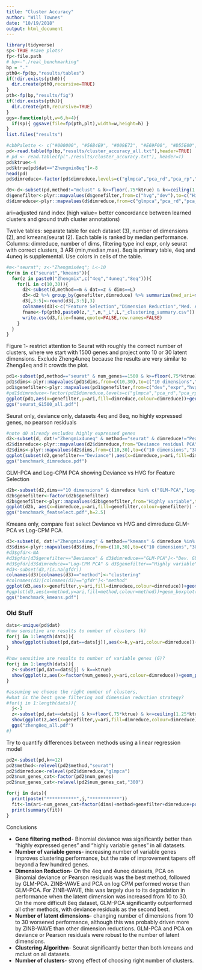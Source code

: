 ```yaml
---
title: "Cluster Accuracy"
author: "Will Townes"
date: "10/19/2018"
output: html_document
---
```


```r
library(tidyverse)
sp<-TRUE #save plots?
fp<-file.path
# bp<-"./real_benchmarking"
bp = "."
pth0<-fp(bp,"results/tables")
if(!dir.exists(pth0)){
  dir.create(pth0,recursive=TRUE)
}
pth<-fp(bp,"results/fig")
if(!dir.exists(pth)){
  dir.create(pth,recursive=TRUE)
}
ggs<-function(plt,w=6,h=4){
  if(sp){ ggsave(file=fp(pth,plt),width=w,height=h) }
}
list.files("results")

#cbbPalette <- c("#000000", "#56B4E9", "#009E73", "#E69F00", "#D55E00", "#0072B2", "#CC79A7", "#F0E442")
pd<-read.table(fp(bp,"results/cluster_accuracy_all.txt"),header=TRUE)
# pd <- read.table(fp("./results/cluster_accuracy.txt"), header=T)
pd$ktrue<-4
pd$ktrue[pd$dat=="Zhengmix8eq"]<-8
head(pd)
pd$dimreduce<-factor(pd$dimreduce,levels=c("glmpca","pca_rd","pca_rp","zinbwave","pca_log", "pca_log_frac"))

d0<-d<-subset(pd,method!="mclust" & k>=floor(.75*ktrue) & k<=ceiling(1.25*ktrue) & num_genes==1500 & genefilter!="expr")
d$genefilter<-plyr::mapvalues(d$genefilter,from=c("hvg","dev"),to=c("Highly variable","Deviance"))
d$dimreduce<-plyr::mapvalues(d$dimreduce,from=c("glmpca","pca_rd","pca_rp","zinbwave","pca_log","pca_log_frac"),to=c("GLM-PCA","Deviance residual PCA","Pearson residual PCA","ZINB-WAVE","Log-CPM PCA", "Log-Frac PCA"))
```

ari=adjusted rand index (high value= better concordance between learned clusters and ground truth cluster annotations)

Twelve tables: separate table for each dataset (3), number of dimensions (2), and kmeans/seurat (2). Each table is ranked by median performance. Columns: dimreduce, number of dims, filtering type incl expr, only seurat with correct clusters, 3 ARI (min,median,max). 8eq is primary table, 4eq and 4uneq is supplemental. Use colors in cells of the table.

```r
#m<-"seurat"; z<-"Zhengmix4eq"; L<-10
for(m in c("seurat","kmeans")){
  for(z in paste0("Zhengmix",c("4eq","4uneq","8eq"))){
    for(L in c(10,30)){
      d2<-subset(d,method==m & dat==z & dims==L)
      d3<-d2 %>% group_by(genefilter,dimreduce) %>% summarize(med_ari=median(ari),min_ari=min(ari),max_ari=max(ari)) %>% arrange(desc(med_ari))
      d3[,3:5]<-round(d3[,3:5],3)
      colnames(d3)<-c("Feature Selection","Dimension Reduction","Med. ARI","Min. ARI","Max. ARI")
      fname<-fp(pth0,paste0(z,"_",m,"_L",L,"_clustering_summary.csv"))
      write.csv(d3,file=fname,quote=FALSE,row.names=FALSE)
    }
  }
}
```

Figure 1- restrict attention to Seurat with roughly the correct number of clusters, where we start with 1500 genes and project onto 10 or 30 latent dimensions. Exclude Zheng4uneq because the results are very similar to Zheng4eq and it crowds the plot.

```r
pd1<-subset(pd,method=="seurat" & num_genes==1500 & k>=floor(.75*ktrue) & k<=ceiling(1.25*ktrue) & dat!="Zhengmix4uneq")
pd1$dims<-plyr::mapvalues(pd1$dims,from=c(10,30),to=c("10 dimensions","30 dimensions"))
pd1$genefilter<-plyr::mapvalues(pd1$genefilter,from=c("dev","expr","hvg"),to=c("Deviance","Highly expressed","Highly variable"))
#pd1$dimreduce<-factor(pd1$dimreduce,levels=c("glmpca","pca_rd","pca_rp","pca_log","zinbwave"))#,ordered=TRUE)
ggplot(pd1,aes(x=genefilter,y=ari,fill=dimreduce,colour=dimreduce))+geom_boxplot()+facet_grid(dims~dat)+theme_bw()+ylab("adjusted Rand Index")+xlab("feature selection")+theme(axis.text.x=element_text(angle=15,hjust=1))
ggs("seurat_G1500_all.pdf")
```

Seurat only, deviance only, datasets 4eq and 8eq, no highly expressed genes, no pearson residuals

```r
#note d0 already excludes highly expressed genes
d2<-subset(d, dat!="Zhengmix4uneq" & method=="seurat" & dimreduce!="Pearson residual PCA")
d2$dimreduce<-plyr::mapvalues(d2$dimreduce,from="Deviance residual PCA",to="Dev. resid. PCA")
d2$dims<-plyr::mapvalues(d2$dims,from=c(10,30),to=c("10 dimensions","30 dimensions"))
ggplot(subset(d2,genefilter=="Deviance"),aes(x=dimreduce,y=ari,fill=dimreduce,colour=dimreduce))+geom_boxplot()+theme_bw()+facet_grid(dims~dat)+theme(axis.text.x=element_text(angle=20,hjust=1),axis.title.x=element_blank(),legend.position = "none")+ylab("adjusted Rand index")
ggs("benchmark_dimreduce.pdf")
```

GLM-PCA and Log-CPM PCA showing Deviance vs HVG for Feature Selection

```r
d2b<-subset(d2,dims=="10 dimensions" & dimreduce %in% c("GLM-PCA","Log-CPM PCA", "Log-Frac PCA"))
d2b$genefilter<-factor(d2b$genefilter)
d2b$genefilter<-plyr::mapvalues(d2b$genefilter,from="Highly variable",to="Highly variable genes")
ggplot(d2b, aes(x=dimreduce,y=ari,fill=genefilter,colour=genefilter)) +geom_boxplot()+facet_wrap(~dat,scales="fixed",nrow=1) +theme_bw()+ylab("adjusted Rand index") +theme(legend.position="bottom", axis.title.x=element_blank())+labs(fill=NULL,color=NULL)#+labs(fill="feature selection",colour="feature selection")
ggs("benchmark_featselect.pdf",h=2.5)
```

Kmeans only, compare feat select Deviance vs HVG and dimreduce GLM-PCA vs Log-CPM PCA.

```r
d3<-subset(d, dat!="Zhengmix4uneq" & method=="kmeans" & dimreduce %in% c("Log-CPM PCA","GLM-PCA", "Log-Frac PCA"))
d3$dims<-plyr::mapvalues(d3$dims,from=c(10,30),to=c("10 dimensions","30 dimensions"))
#d3$gfdr<-NA
#d3$gfdr[d3$genefilter=="Deviance" & d3$dimreduce=="GLM-PCA"]<-"Dev. GLM-PCA"
#d3$gfdr[d3$dimreduce=="Log-CPM PCA" & d3$genefilter=="Highly variable"]<-"HVG log-CPM PCA"
#d3<-subset(d3,!is.na(gfdr))
colnames(d3)[colnames(d3)=="method"]<-"clustering"
#colnames(d3)[colnames(d3)=="gfdr"]<-"method"
ggplot(d3,aes(x=genefilter,y=ari,fill=dimreduce,colour=dimreduce))+geom_boxplot()+facet_grid(dims~dat)+theme_bw()+ylab("adjusted Rand index")+xlab("feature selection")
#ggplot(d3,aes(x=method,y=ari,fill=method,colour=method))+geom_boxplot()+facet_grid(dims~dat)+theme_bw()+ylab("adjusted Rand index")
ggs("benchmark_kmeans.pdf")
```

### Old Stuff

```r
dats<-unique(pd$dat)
#how sensitive are results to number of clusters (k)
for(j in 1:length(dats)){
  show(ggplot(subset(pd,dat==dats[j]),aes(x=k,y=ari,colour=dimreduce))+geom_point()+facet_grid(dims~method,scales="free_x")+ggtitle(dats[j]))
}

#how sensitive are results to number of variable genes (G)?
for(j in 1:length(dats)){
  z<-subset(pd,dat==dats[j] & k==ktrue)
  show(ggplot(z,aes(x=factor(num_genes),y=ari,colour=dimreduce))+geom_point()+facet_grid(dims~method)+ggtitle(dats[j]))
}

#assuming we choose the right number of clusters,
#what is the best gene filtering and dimension reduction strategy?
#for(j in 1:length(dats)){
  j<-3
  z<-subset(pd,dat==dats[j] & k>=floor(.75*ktrue) & k<=ceiling(1.25*ktrue))
  show(ggplot(z,aes(x=genefilter,y=ari,fill=dimreduce,colour=dimreduce))+geom_boxplot()+facet_grid(dims~method)+theme_bw())#+ggtitle(dats[j]))
  ggs("zheng8eq_all.pdf")
#}
```

Try to quantify differences between methods using a linear regression model

```r
pd2<-subset(pd,k<=12)
pd2$method<-relevel(pd2$method,"seurat")
pd2$dimreduce<-relevel(pd2$dimreduce,"glmpca")
pd2$num_genes_cat<-factor(pd2$num_genes)
pd2$num_genes_cat<-relevel(pd2$num_genes_cat,"300")

for(j in dats){
  print(paste("***********",j,"***********"))
  fit<-lm(ari~num_genes_cat+factor(dims)+method+genefilter+dimreduce+poly(k-ktrue,2),data=subset(pd2,dat==j))
  print(summary(fit))
}
```

Conclusions

* **Gene filtering method**- Binomial deviance was significantly better than "highly expressed genes" and "highly variable genes" in all datasets.
* **Number of variable genes**- increasing number of variable genes improves clustering performance, but the rate of improvement tapers off beyond a few hundred genes. 
* **Dimension Reduction**- On the 4eq and 4uneq datasets, PCA on Binomial deviance or Pearson residuals was the best method, followed by GLM-PCA. ZINB-WAVE and PCA on log CPM performed worse than GLM-PCA. For ZINB-WAVE, this was largely due to its degradation in performance when the latent dimension was increased from 10 to 30. On the more difficult 8eq dataset, GLM-PCA significantly outperformed all other methods, with deviance residuals as the second best.
* **Number of latent dimensions**- changing number of dimensions from 10 to 30 worsened performance, although this was probably driven more by ZINB-WAVE than other dimension reductions. GLM-PCA and PCA on deviance or Pearson residuals were robust to the number of latent dimensions.
* **Clustering Algorithm**- Seurat significantly better than both kmeans and mclust on all datasets.
* **Number of clusters**- strong effect of choosing right number of clusters.
